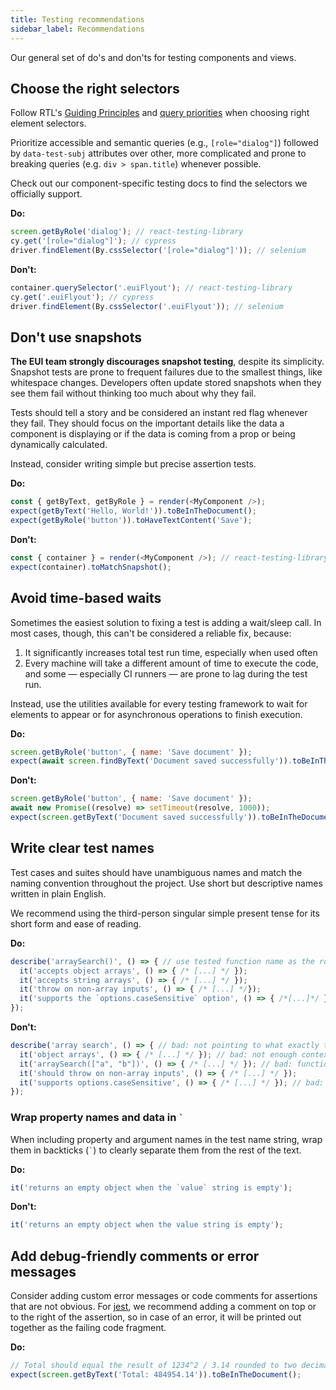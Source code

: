 ```yaml
---
title: Testing recommendations
sidebar_label: Recommendations
---
```


<p style={{ fontSize: '22px' }}>
  Our general set of do's and don'ts for testing components and views.
</p>

## Choose the right selectors

Follow RTL's [Guiding Principles](https://testing-library.com/docs/guiding-principles/)
and [query priorities](https://testing-library.com/docs/queries/about/#priority) when choosing right element selectors.

Prioritize accessible and semantic queries (e.g., `[role="dialog"]`) followed by `data-test-subj` attributes over
other, more complicated and prone to breaking queries (e.g. `div > span.title`) whenever possible.

Check out our component-specific testing docs to find the selectors we officially support.

**Do:**
```js
screen.getByRole('dialog'); // react-testing-library
cy.get('[role="dialog"]'); // cypress
driver.findElement(By.cssSelector('[role="dialog"]')); // selenium
```

**Don't:**
```js
container.querySelector('.euiFlyout'); // react-testing-library
cy.get('.euiFlyout'); // cypress
driver.findElement(By.cssSelector('.euiFlyout')); // selenium
```

## Don't use snapshots

**The EUI team strongly discourages snapshot testing**, despite its simplicity.
Snapshot tests are prone to frequent failures due to the smallest things, like whitespace changes.
Developers often update stored snapshots when they see them fail without thinking too much about why they fail.

Tests should tell a story and be considered an instant red flag whenever they fail.
They should focus on the important details like the data a component is displaying
or if the data is coming from a prop or being dynamically calculated.

Instead, consider writing simple but precise assertion tests.

**Do:**
```js
const { getByText, getByRole } = render(<MyComponent />);
expect(getByText('Hello, World!')).toBeInTheDocument();
expect(getByRole('button')).toHaveTextContent('Save');
```

**Don't:**
```js
const { container } = render(<MyComponent />); // react-testing-library
expect(container).toMatchSnapshot();
```

## Avoid time-based waits

Sometimes the easiest solution to fixing a test is adding a wait/sleep call. In most cases, though,
this can't be considered a reliable fix, because:

1. It significantly increases total test run time, especially when used often
2. Every machine will take a different amount of time to execute the code, and some &mdash; especially CI runners
&mdash; are prone to lag during the test run.

Instead, use the utilities available for every testing framework to wait for elements to appear
or for asynchronous operations to finish execution.

**Do:**
```js
screen.getByRole('button', { name: 'Save document' });
expect(await screen.findByText('Document saved successfully')).toBeInTheDocument();
```

**Don't:**
```js
screen.getByRole('button', { name: 'Save document' });
await new Promise((resolve) => setTimeout(resolve, 1000));
expect(screen.getByText('Document saved successfully')).toBeInTheDocument();
```

## Write clear test names

Test cases and suites should have unambiguous names and match the naming convention throughout the project.
Use short but descriptive names written in plain English.

We recommend using the third-person singular simple present tense for its short form and ease of reading.

**Do:**
```js
describe('arraySearch()', () => { // use tested function name as the root group name
  it('accepts object arrays', () => { /* [...] */ });
  it('accepts string arrays', () => { /* [...] */ });
  it('throw on non-array inputs', () => { /* [...] */});
  it('supports the `options.caseSensitive` option', () => { /*[...]*/ });
});
```

**Don't:**
```js
describe('array search', () => { // bad: not pointing to what exactly this group is testing
  it('object arrays', () => { /* [...] */ }); // bad: not enough context
  it('arraySearch(["a", "b"])', () => { /* [...] */ }); // bad: function call example may not be easily understandable
  it('should throw on non-array inputs', () => { /* [...] */ });
  it('supports options.caseSensitive', () => { /* [...] */ }); // bad: using two different naming conventions; see line above
});
```

### Wrap property names and data in  `` ` ``

When including property and argument names in the test name string, wrap them in backticks (`` ` ``) to clearly
separate them from the rest of the text.

**Do:**
```js
it('returns an empty object when the `value` string is empty');
```

**Don't:**
```js
it('returns an empty object when the value string is empty');
```

## Add debug-friendly comments or error messages

Consider adding custom error messages or code comments for assertions that are not obvious.
For [jest](https://jestjs.io/), we recommend adding a comment on top or to the right of the assertion,
so in case of an error, it will be printed out together as the failing code fragment.

**Do:**
```js
// Total should equal the result of 1234^2 / 3.14 rounded to two decimal places
expect(screen.getByText('Total: 484954.14')).toBeInTheDocument();
```
